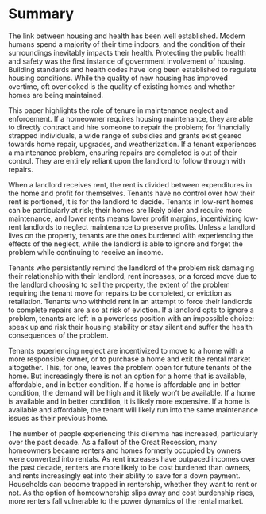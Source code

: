 # Summary

The link between housing and health has been well established. Modern humans spend a majority of their time indoors, and the condition of their surroundings inevitably impacts their health. Protecting the public health and safety was the first instance of government involvement of housing. Building standards and health codes have long been established to regulate housing conditions. While the quality of new housing has improved overtime, oft overlooked is the quality of existing homes and whether homes are being maintained.

This paper highlights the role of tenure in maintenance neglect and enforcement. If a homeowner requires housing maintenance, they are able to directly contract and hire someone to repair the problem; for financially strapped individuals, a wide range of subsidies and grants exist geared towards home repair, upgrades, and weatherization. If a tenant experiences a maintenance problem, ensuring repairs are completed is out of their control. They are entirely reliant upon the landlord to follow through with repairs.

When a landlord receives rent, the rent is divided between expenditures in the home and profit for themselves. Tenants have no control over how their rent is portioned, it is for the landlord to decide. Tenants in low-rent homes can be particularly at risk; their homes are likely older and require more maintenance, and lower rents means lower profit margins, incentivizing low-rent landlords to neglect maintenance to preserve profits. Unless a landlord lives on the property, tenants are the ones burdened with experiencing the effects of the neglect, while the landlord is able to ignore and forget the problem while continuing to receive an income.

Tenants who persistently remind the landlord of the problem risk damaging their relationship with their landlord, rent increases, or a forced move due to the landlord choosing to sell the property, the extent of the problem requiring the tenant move for repairs to be completed, or eviction as retaliation. Tenants who withhold rent in an attempt to force their landlords to complete repairs are also at risk of eviction. If a landlord opts to ignore a problem, tenants are left in a powerless position with an impossible choice: speak up and risk their housing stability or stay silent and suffer the health consequences of the problem.

<!--# we're okay with making people homeless if they don't pay their rent, but we rarely take away property from LL who don't do their job. Both people may be in violation of the lease, but one party is pursued and another protected at drastically different rates. -->

Tenants experiencing neglect are incentivized to move to a home with a more responsible owner, or to purchase a home and exit the rental market altogether. This, for one, leaves the problem open for future tenants of the home. But increasingly there is not an option for a home that is available, affordable, and in better condition. If a home is affordable and in better condition, the demand will be high and it likely won't be available. If a home is available and in better condition, it is likely more expensive. If a home is available and affordable, the tenant will likely run into the same maintenance issues as their previous home.

The number of people experiencing this dilemma has increased, particularly over the past decade. As a fallout of the Great Recession, many homeowners became renters and homes formerly occupied by owners were converted into rentals. As rent increases have outpaced incomes over the past decade, renters are more likely to be cost burdened than owners, and rents increasingly eat into their ability to save for a down payment. Households can become trapped in rentership, whether they want to rent or not. As the option of homeownership slips away and cost burdenship rises, more renters fall vulnerable to the power dynamics of the rental market.

<!--# Consider two neighbors, Jane and Catherine, both homeowners experiencing the Great Recession. Catherine loses her job during the recession and is no longer able to pay her mortgage. She is forced to sell the home, and the only bids are from out of state investors looking to convert the home into a rental. Feeling she has no other choice, Catherine sells the home, but she is able to stay as a renter. Meanwhile, Jane does not lose her job or her home. Over the next decade, property taxes remain flat but rents rise, far outpacing any gains Catherine sees in income. By 2021, Catherine is paying more for housing than Jane, and she has lost control over how her housing money is spent.-->
